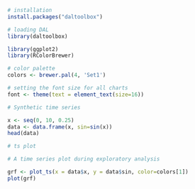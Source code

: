 ```r
# installation 
install.packages("daltoolbox")

# loading DAL
library(daltoolbox) 
```

```r
library(ggplot2)
library(RColorBrewer)

# color palette
colors <- brewer.pal(4, 'Set1')

# setting the font size for all charts
font <- theme(text = element_text(size=16))
```

```r
# Synthetic time series

x <- seq(0, 10, 0.25)
data <- data.frame(x, sin=sin(x))
head(data)
```

```r
# ts plot

# A time series plot during exploratory analysis

grf <- plot_ts(x = data$x, y = data$sin, color=colors[1])
plot(grf)
```

